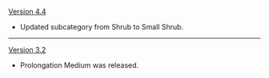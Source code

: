{{Change History/Header}}
[[Version 4.4]]
* Updated subcategory from Shrub to Small Shrub.
----
[[Version 3.2]]
* Prolongation Medium was released.